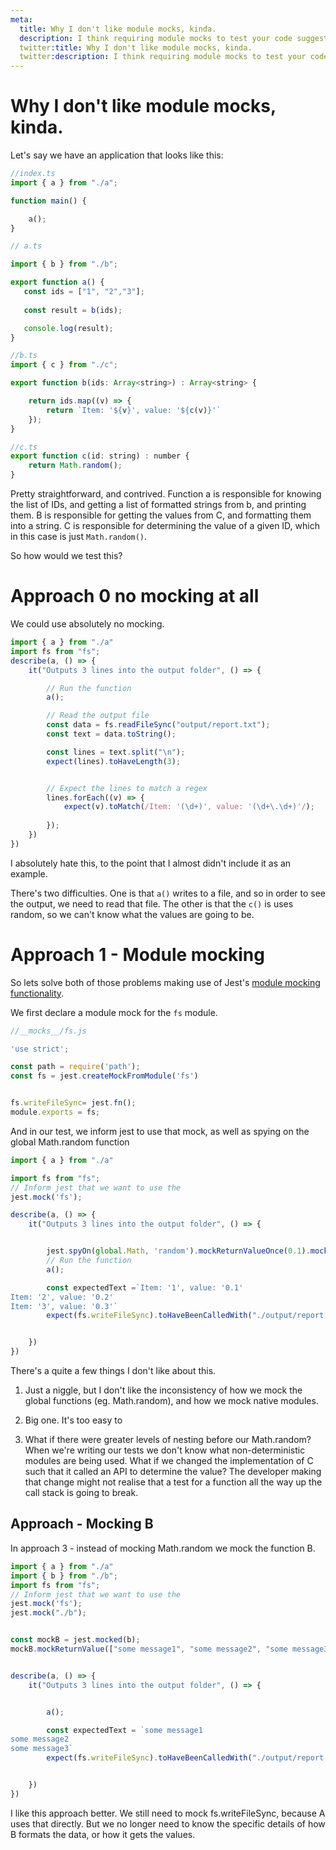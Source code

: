 ```yaml
---
meta:
  title: Why I don't like module mocks, kinda. 
  description: I think requiring module mocks to test your code suggests a code smell. However, they can be a powerful tool for an existing codebase.
  twitter:title: Why I don't like module mocks, kinda.
  twitter:description: I think requiring module mocks to test your code suggests a code smell. However, they can be a powerful tool for an existing codebase.
---
```


# Why I don't like module mocks, kinda. 

Let's say we have an application that looks like this: 

```javascript
//index.ts
import { a } from "./a";

function main() {

    a(); 
}

// a.ts

import { b } from "./b";

export function a() {
   const ids = ["1", "2","3"];    
   
   const result = b(ids); 

   console.log(result);
}

//b.ts
import { c } from "./c";

export function b(ids: Array<string>) : Array<string> {

    return ids.map((v) => {
        return `Item: '${v}', value: '${c(v)}'`
    }); 
}

//c.ts
export function c(id: string) : number {
    return Math.random();
}

```

Pretty straightforward, and contrived. Function a is responsible for knowing the list of IDs, and getting a list of formatted strings from b, and printing them. 
B is responsible for getting the values from C, and formatting them into a string. 
C is responsible for determining the value of a given ID, which in this case is just `Math.random()`. 

So how would we test this? 


# Approach 0 no mocking at all

We could use absolutely no mocking. 

```typescript 
import { a } from "./a"
import fs from "fs";
describe(a, () => {
    it("Outputs 3 lines into the output folder", () => {

        // Run the function 
        a(); 

        // Read the output file 
        const data = fs.readFileSync("output/report.txt"); 
        const text = data.toString(); 

        const lines = text.split("\n"); 
        expect(lines).toHaveLength(3); 


        // Expect the lines to match a regex
        lines.forEach((v) => {
            expect(v).toMatch(/Item: '(\d+)', value: '(\d+\.\d+)'/);             
            
        });
    })
})
```

I absolutely hate this, to the point that I almost didn't include it as an example. 

There's two difficulties. One is that `a()` writes to a file, and so in order to see the output, we need to read that file. 
The other is that the `c()` is uses random, so we can't know what the values are going to be. 


# Approach 1 - Module mocking

So lets solve both of those problems making use of Jest's [module mocking functionality](https://jestjs.io/docs/manual-mocks). 

We first declare a module mock for the `fs` module. 

```javascript
//__mocks__/fs.js

'use strict';

const path = require('path');
const fs = jest.createMockFromModule('fs')


fs.writeFileSync= jest.fn();
module.exports = fs;
```

And in our test, we inform jest to use that mock, as well as spying on the global Math.random function 

```javascript
import { a } from "./a"

import fs from "fs";
// Inform jest that we want to use the 
jest.mock('fs');

describe(a, () => {
    it("Outputs 3 lines into the output folder", () => {


        jest.spyOn(global.Math, 'random').mockReturnValueOnce(0.1).mockReturnValueOnce(0.2).mockReturnValueOnce(0.3);
        // Run the function 
        a(); 

        const expectedText =`Item: '1', value: '0.1'
Item: '2', value: '0.2'
Item: '3', value: '0.3'`
        expect(fs.writeFileSync).toHaveBeenCalledWith("./output/report.txt",expectedText)


    })
})
```

There's a quite a few things I don't like about this. 

1. Just a niggle, but I don't like the inconsistency of how we mock the global functions (eg. Math.random), and how we mock native modules. 

2. Big one. It's too easy to 

3. What if there were greater levels of nesting before our Math.random? When we're writing our tests we don't know what non-deterministic modules are being used. 
What if we changed the implementation of C such that it called an API to determine the value? The developer making that change might not realise that a test for a function all the way up the call stack is going to break. 


## Approach - Mocking B

In approach 3 - instead of mocking Math.random we mock the function B. 

```javascript
import { a } from "./a"
import { b } from "./b";
import fs from "fs";
// Inform jest that we want to use the 
jest.mock('fs');
jest.mock("./b");


const mockB = jest.mocked(b); 
mockB.mockReturnValue(["some message1", "some message2", "some message3"]);


describe(a, () => {
    it("Outputs 3 lines into the output folder", () => {


        a();

        const expectedText = `some message1
some message2
some message3`
        expect(fs.writeFileSync).toHaveBeenCalledWith("./output/report.txt", expectedText)


    })
})
```

I like this approach better. We still need to mock fs.writeFileSync, because A uses that directly. But we no longer need to know the specific details of how B formats the data, or how it gets the values. 

